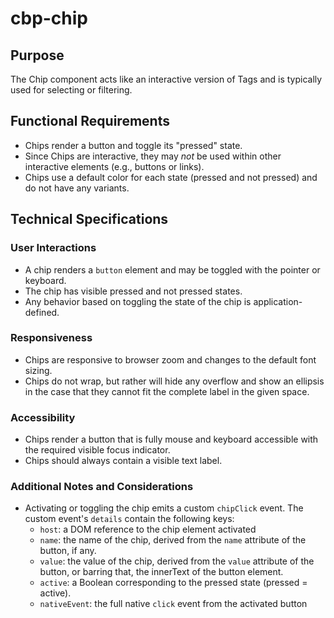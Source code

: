 
<Meta title="Components/Chip/Specifications" />

# cbp-chip

## Purpose

The Chip component acts like an interactive version of Tags and is typically used for selecting or filtering.

## Functional Requirements

* Chips render a button and toggle its "pressed" state.
* Since Chips are interactive, they may *not* be used within other interactive elements (e.g., buttons or links).
* Chips use a default color for each state (pressed and not pressed) and do not have any variants.

## Technical Specifications

### User Interactions

* A chip renders a `button` element and may be toggled with the pointer or keyboard.
* The chip has visible pressed and not pressed states.
* Any behavior based on toggling the state of the chip is application-defined.

### Responsiveness

* Chips are responsive to browser zoom and changes to the default font sizing.
* Chips do not wrap, but rather will hide any overflow and show an ellipsis in the case that they cannot fit the complete label in the given space.

### Accessibility

* Chips render a button that is fully mouse and keyboard accessible with the required visible focus indicator.
* Chips should always contain a visible text label.

### Additional Notes and Considerations

* Activating or toggling the chip emits a custom `chipClick` event. The custom event's `details` contain the following keys:
  * `host`: a DOM reference to the chip element activated
  * `name`: the name of the chip, derived from the `name` attribute of the button, if any.
  * `value`: the value of the chip, derived from the `value` attribute of the button, or barring that, the innerText of the button element.
  * `active`: a Boolean corresponding to the pressed state (pressed = active).
  * `nativeEvent`: the full native `click` event from the activated button
